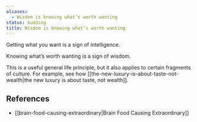 ```yaml
---
aliases:
  - Wisdom is knowing what’s worth wanting
status: budding
title: Wisdom is knowing what’s worth wanting
---
```

Getting what you want is a sign of intelligence.

Knowing what’s worth wanting is a sign of wisdom.

This is a useful general life principle, but it also applies to certain fragments of culture. For example, see how [[the-new-luxury-is-about-taste-not-wealth|the new luxury is about taste, not wealth]].

## References

- [[brain-food-causing-extraordinary|Brain Food Causing Extraordinary]]
